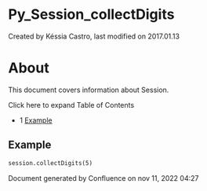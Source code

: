 
# Py_Session_collectDigits 

 Created by  Késsia Castro, last modified on 2017.01.13

# About

This document covers information about Session.

Click here to expand Table of Contents

* 1 [Example](#-freeswitch--py_session_collectdigits-)

## Example

```xml
session.collectDigits(5)
```

Document generated by Confluence on nov 11, 2022 04:27
